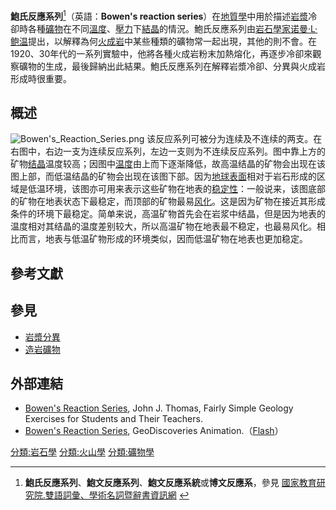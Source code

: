 {{Refimprove |time=2010-07-24T10:25:32+00:00 }}
{{familytree/start | style=float: right;}}
{{familytree| |ds|ds='''不連續系列'''| |cs|cs='''連續系列'''| |tmph|tmph=高|boxstyle=border-width: 0 0 2px 0;}}
{{familytree| | | | | | | | | |:}}
{{familytree| |ol| |cp| |ol=[[橄欖石|橄欖石]]|cp=[[斜長石|斜長石]]<br/>（[[鈣|鈣]]含量高）|:}}
{{familytree| | |!| | | |!| | |:}}
{{familytree| |py| | |!| |py=[[輝石|輝石]] | |:}}
{{familytree| | |!| | | |!| | |:}}
{{familytree| |am| | |!| |am=[[角閃石|角閃石]] | |:}}
{{familytree| | |!| | | |!| | |:}}
{{familytree| |bi| |np| |bi=[[黑雲母|黑雲母]]|np=[[鈉長石|鈉長石]]<br/>（[[鈉|鈉]]含量高）|cr|cr=[[結晶|結晶]]時<br/>的溫壓|boxstyle_cr=border:0;}}
{{familytree| | |`|-|v|-|'| | |:}}
{{familytree| | | |or| |or=[[正長石|正長石]] | | |:}}
{{familytree| | | | |!| | | | |:}}
{{familytree| | | |mu| |mu=[[白雲母|白雲母]] | | |:}}
{{familytree| | | | |!| | | | |:}}
{{familytree| | | |qu| |qu=[[石英|石英]] | | |:}}
{{familytree| | | | | | | | | |tmpl|tmpl=低|boxstyle=border-width: 2px 0 0 0;}}
{{familytree/end}}
'''鮑氏反應系列'''<ref>'''鮑氏反應系列'''、'''鮑文反應系列'''、'''鮑文反應系統'''或'''博文反應系'''，參見 [http://terms.naer.edu.tw/search/?q=Bowen%27s+reaction+series&field=ti&op=AND&match=&group=&num=10 國家教育研究院.雙語詞彙、學術名詞暨辭書資訊網] {{Wayback|url=http://terms.naer.edu.tw/search/?q=Bowen%27s+reaction+series&field=ti&op=AND&match=&group=&num=10 |date=20181030170418 }}</ref>（英語：'''Bowen's reaction series'''）在[[地質學|地質學]]中用於描述[[岩漿|岩漿]]冷卻時各種[[礦物|礦物]]在不同[[溫度|溫度]]、[[壓力|壓力]]下[[結晶|結晶]]的情況。鮑氏反應系列由[[岩石學|岩石學家]][[诺曼·L·鲍温|诺曼·L·鲍温]]提出，以解釋為何[[火成岩|火成岩]]中某些種類的礦物常一起出現，其他的則不會。在1920、30年代的一系列實驗中，他將各種火成岩粉末加熱熔化，再逐步冷卻來觀察礦物的生成，最後歸納出此結果。鮑氏反應系列在解釋岩漿冷卻、分異與火成岩形成時很重要。

== 概述 ==
[[File:Bowen's_Reaction_Series.png|thumb]]
该反应系列可被分为连续及不连续的两支。在右图中，右边一支为连续反应系列，左边一支则为不连续反应系列。图中靠上方的矿物[[结晶|结晶]]温度较高；因图中[[温度|温度]]由上而下逐渐降低，故高温结晶的矿物会出现在该图上部，而低温结晶的矿物会出现在该图下部。因为[[地球表面|地球表面]]相对于岩石形成的区域是低温环境，该图亦可用来表示这些矿物在地表的[[稳定性|稳定性]]：一般说来，该图底部的矿物在地表状态下最稳定，而顶部的矿物最易[[风化|风化]]。这是因为矿物在接近其形成条件的环境下最稳定。简单来说，高温矿物首先会在岩浆中结晶，但是因为地表的温度相对其结晶的温度差别较大，所以高温矿物在地表最不稳定，也最易风化。相比而言，地表与低温矿物形成的环境类似，因而低温矿物在地表也更加稳定。

== 參考文獻 ==
{{reflist}}

== 參見 ==
*[[岩漿分異|岩漿分異]]
*[[造岩礦物|造岩礦物]]

== 外部連結 ==
*[https://web.archive.org/web/20100115044759/http://www.skidmore.edu/~jthomas/fairlysimpleexercises/brs.html Bowen's Reaction Series], John J. Thomas, Fairly Simple Geology Exercises for Students and Their Teachers.
*[http://www3.interscience.wiley.com:8100/legacy/college/skinner/0471152285/animations/animations/mod_5/bowen_reaction.html Bowen's Reaction Series]{{dead link|date=2018年5月 |bot=InternetArchiveBot |fix-attempted=yes }}, GeoDiscoveries Animation.（[[Adobe_Flash|Flash]]）


[[分類:岩石學|分類:岩石學]]
[[分類:火山學|分類:火山學]]
[[分類:礦物學|分類:礦物學]]